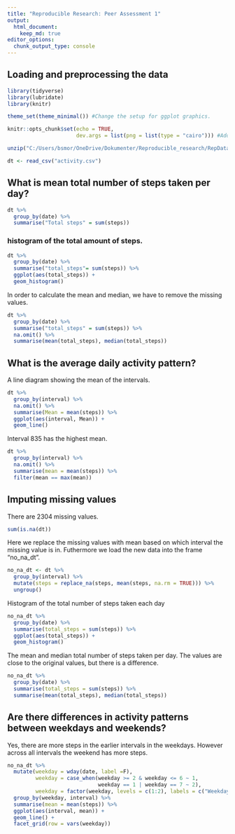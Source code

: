 ---
title: "Reproducible Research: Peer Assessment 1"
output: 
  html_document:
    keep_md: true
editor_options: 
  chunk_output_type: console
---


## Loading and preprocessing the data

```{r libraries and setup}
library(tidyverse)
library(lubridate)
library(knitr)

theme_set(theme_minimal()) #Change the setup for ggplot graphics.

knitr::opts_chunk$set(echo = TRUE,
                      dev.args = list(png = list(type = "cairo"))) #Added echo so all code is visible, and dev.args for prettier graphics.
```

```{r load and preprocessing data}

unzip("C:/Users/bsmor/OneDrive/Dokumenter/Reproducible_research/RepData_PeerAssessment1-master/activity.zip") 

dt <- read_csv("activity.csv")
```


## What is mean total number of steps taken per day?

```{r}
dt %>% 
  group_by(date) %>% 
  summarise("Total steps" = sum(steps))
```

### histogram of the total amount of steps.

```{r}
dt %>% 
  group_by(date) %>% 
  summarise("total_steps"= sum(steps)) %>% 
  ggplot(aes(total_steps)) +
  geom_histogram()
```



In order to calculate the mean and median, we have to remove the missing values.

```{r}
dt %>% 
  group_by(date) %>% 
  summarise("total_steps" = sum(steps)) %>% 
  na.omit() %>% 
  summarise(mean(total_steps), median(total_steps))
```



## What is the average daily activity pattern?

A line diagram showing the mean of the intervals.
```{r}
dt %>% 
  group_by(interval) %>% 
  na.omit() %>% 
  summarise(Mean = mean(steps)) %>% 
  ggplot(aes(interval, Mean)) +
  geom_line()
```


Interval 835 has the highest mean.
```{r}
dt %>% 
  group_by(interval) %>% 
  na.omit() %>% 
  summarise(mean = mean(steps)) %>%
  filter(mean == max(mean))
```



## Imputing missing values


There are 2304 missing values.

```{r}
sum(is.na(dt))
```


Here we replace the missing values with mean based on which interval the missing value is in. Futhermore we load the new data into the frame "no_na_dt".


```{r}
no_na_dt <- dt %>% 
  group_by(interval) %>% 
  mutate(steps = replace_na(steps, mean(steps, na.rm = TRUE))) %>% 
  ungroup()
```



Histogram of the total number of steps taken each day

```{r}
no_na_dt %>% 
  group_by(date) %>% 
  summarise(total_steps = sum(steps)) %>% 
  ggplot(aes(total_steps)) +
  geom_histogram()
```

The mean and median total number of steps taken per day. The values are close to the original values, but there is a difference. 

```{r}
no_na_dt %>% 
  group_by(date) %>% 
  summarise(total_steps = sum(steps)) %>% 
  summarise(mean(total_steps), median(total_steps))
```


## Are there differences in activity patterns between weekdays and weekends?

Yes, there are more steps in the earlier intervals in the weekdays. However across all intervals the weekend has more steps.


```{r}
no_na_dt %>% 
  mutate(weekday = wday(date, label =F),
         weekday = case_when(weekday >= 2 & weekday <= 6 ~ 1,
                             weekday == 1 | weekday == 7 ~ 2),
         weekday = factor(weekday, levels = c(1:2), labels = c("Weekday", "Weekend"))) %>%
  group_by(weekday, interval) %>% 
  summarise(mean = mean(steps)) %>% 
  ggplot(aes(interval, mean)) +
  geom_line() +
  facet_grid(row = vars(weekday))
```























